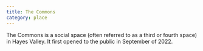 ```yaml
---
title: The Commons
category: place
---
```


The Commons is a social space (often referred to as a third or fourth space) in Hayes Valley. It first opened to the public in September of 2022.

